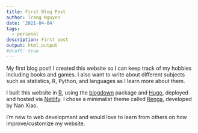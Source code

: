 ```yaml
---
title: First Blog Post
author: Trang Nguyen
date: '2021-04-04'
tags:
  - personal
description: First post
output: html_output
#draft: true
---
```



My first blog post! I created this website so I can keep track of my hobbies including books and games. I also want to write about different subjects such as statistics, R, Python, and languages as I learn more about them. 

I built this website in [R](https://www.r-project.org/about.html), using the [blogdown](https://github.com/rstudio/blogdown) package and [Hugo](https://gohugo.io/), deployed and hosted via [Netlify](https://www.netlify.com/). I chose a minimalist theme called [Renga](https://github.com/nanxstats/hugo-renga), developed by Nan Xiao. 

I'm new to web development and would love to learn from others on how improve/customize my website. 

